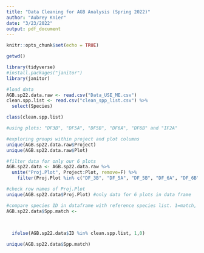 ```yaml
---
title: "Data Cleaning for AGB Analysis (Spring 2022)"
author: "Aubrey Knier"
date: "3/23/2022"
output: pdf_document
---
```


```r
knitr::opts_chunk$set(echo = TRUE)
```

```r
getwd()

library(tidyverse)
#install.packages("janitor")
library(janitor)

#load data
AGB.sp22.data.raw <- read.csv("Data_USE_ME.csv")
clean.spp.list <- read.csv("clean_spp_list.csv") %>%
  select(Species)

class(clean.spp.list)
```   

```r
#using plots: "DF3B", "DF5A", "DF5B", "DF6A", "DF6B" and "IF2A"

#exploring groups within project and plot columns
unique(AGB.sp22.data.raw$Project)
unique(AGB.sp22.data.raw$Plot)

#filter data for only our 6 plots
AGB.sp22.data <- AGB.sp22.data.raw %>%
  unite("Proj.Plot", Project:Plot, remove=F) %>%
    filter(Proj.Plot %in% c("DF_3B", "DF_5A", "DF_5B", "DF_6A", "DF_6B", "IF_2A"))

#check row names of Proj.Plot
unique(AGB.sp22.data$Proj.Plot) #only data for 6 plots in data frame

#compare species ID in dataframe with reference species list. 1=match, 0=no match
AGB.sp22.data$Spp.match <- 
  

  
  ifelse(AGB.sp22.data$ID %in% clean.spp.list, 1,0)

unique(AGB.sp22.data$Spp.match)
```
